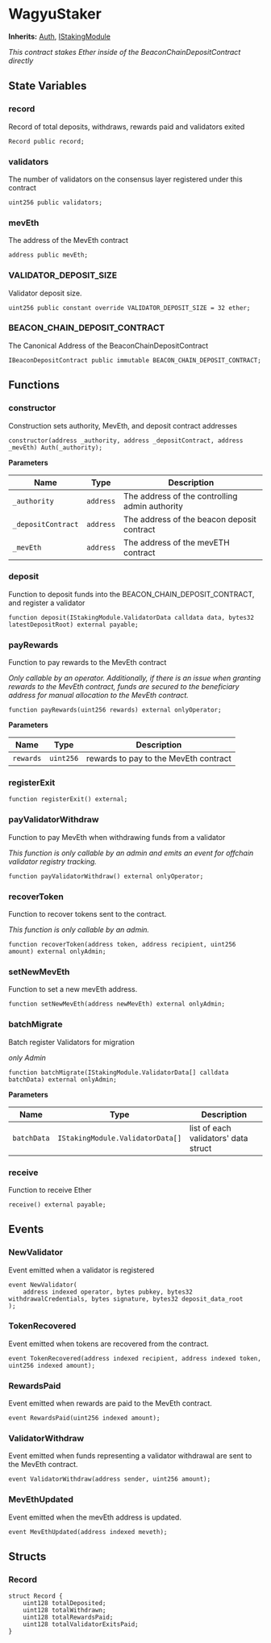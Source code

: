 # WagyuStaker



**Inherits:**
[Auth](/src/libraries/Auth.sol/contract.Auth.md), [IStakingModule](/src/interfaces/IStakingModule.sol/interface.IStakingModule.md)

_This contract stakes Ether inside of the BeaconChainDepositContract directly_

## State Variables

### record

Record of total deposits, withdraws, rewards paid and validators exited

```solidity
Record public record;
```

### validators

The number of validators on the consensus layer registered under this contract

```solidity
uint256 public validators;
```

### mevEth

The address of the MevEth contract

```solidity
address public mevEth;
```

### VALIDATOR_DEPOSIT_SIZE

Validator deposit size.

```solidity
uint256 public constant override VALIDATOR_DEPOSIT_SIZE = 32 ether;
```

### BEACON_CHAIN_DEPOSIT_CONTRACT

The Canonical Address of the BeaconChainDepositContract

```solidity
IBeaconDepositContract public immutable BEACON_CHAIN_DEPOSIT_CONTRACT;
```

## Functions

### constructor

Construction sets authority, MevEth, and deposit contract addresses

```solidity
constructor(address _authority, address _depositContract, address _mevEth) Auth(_authority);
```

**Parameters**

| Name               | Type      | Description                                    |
| ------------------ | --------- | ---------------------------------------------- |
| `_authority`       | `address` | The address of the controlling admin authority |
| `_depositContract` | `address` | The address of the beacon deposit contract     |
| `_mevEth`          | `address` | The address of the mevETH contract             |

### deposit

Function to deposit funds into the BEACON_CHAIN_DEPOSIT_CONTRACT, and register a validator

```solidity
function deposit(IStakingModule.ValidatorData calldata data, bytes32 latestDepositRoot) external payable;
```

### payRewards

Function to pay rewards to the MevEth contract

_Only callable by an operator. Additionally, if there is an issue when granting rewards to the MevEth contract, funds are secured to the
beneficiary address for manual allocation to the MevEth contract._

```solidity
function payRewards(uint256 rewards) external onlyOperator;
```

**Parameters**

| Name      | Type      | Description                           |
| --------- | --------- | ------------------------------------- |
| `rewards` | `uint256` | rewards to pay to the MevEth contract |

### registerExit

```solidity
function registerExit() external;
```

### payValidatorWithdraw

Function to pay MevEth when withdrawing funds from a validator

_This function is only callable by an admin and emits an event for offchain validator registry tracking._

```solidity
function payValidatorWithdraw() external onlyOperator;
```

### recoverToken

Function to recover tokens sent to the contract.

_This function is only callable by an admin._

```solidity
function recoverToken(address token, address recipient, uint256 amount) external onlyAdmin;
```

### setNewMevEth

Function to set a new mevEth address.

```solidity
function setNewMevEth(address newMevEth) external onlyAdmin;
```

### batchMigrate

Batch register Validators for migration

_only Admin_

```solidity
function batchMigrate(IStakingModule.ValidatorData[] calldata batchData) external onlyAdmin;
```

**Parameters**

| Name        | Type                             | Description                          |
| ----------- | -------------------------------- | ------------------------------------ |
| `batchData` | `IStakingModule.ValidatorData[]` | list of each validators' data struct |

### receive

Function to receive Ether

```solidity
receive() external payable;
```

## Events

### NewValidator

Event emitted when a validator is registered

```solidity
event NewValidator(
    address indexed operator, bytes pubkey, bytes32 withdrawalCredentials, bytes signature, bytes32 deposit_data_root
);
```

### TokenRecovered

Event emitted when tokens are recovered from the contract.

```solidity
event TokenRecovered(address indexed recipient, address indexed token, uint256 indexed amount);
```

### RewardsPaid

Event emitted when rewards are paid to the MevEth contract.

```solidity
event RewardsPaid(uint256 indexed amount);
```

### ValidatorWithdraw

Event emitted when funds representing a validator withdrawal are sent to the MevEth contract.

```solidity
event ValidatorWithdraw(address sender, uint256 amount);
```

### MevEthUpdated

Event emitted when the mevEth address is updated.

```solidity
event MevEthUpdated(address indexed meveth);
```

## Structs

### Record

```solidity
struct Record {
    uint128 totalDeposited;
    uint128 totalWithdrawn;
    uint128 totalRewardsPaid;
    uint128 totalValidatorExitsPaid;
}
```
